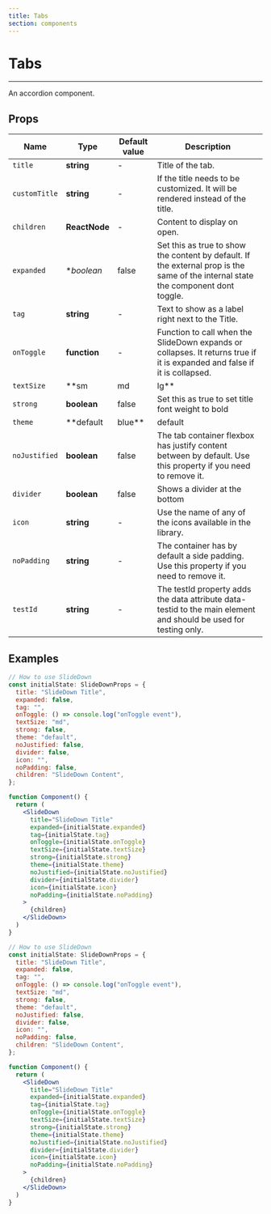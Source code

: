 ```yaml
---
title: Tabs
section: components
---
```



# Tabs

---

An accordion component.

## Props

| Name           | Type                 | Default value    | Description                                                                                                                        |
| -------------- | -------------------- | ---------------- | ---------------------------------------------------------------------------------------------------------------------------------- |
| `title`        | **string**           | -                | Title of the tab.                                                                                                                  |
| `customTitle`  | **string**           | -                | If the title needs to be customized. It will be rendered instead of the title.                                                                                                                  |
| `children`     | **ReactNode**        | -                | Content to display on open.                                                                                                        |
| `expanded`     | **boolean*           | false            | Set this as true to show the content by default. If the external prop is the same of the internal state the component dont toggle. |
| `tag`          | **string**           | -                | Text to show as a label right next to the Title.                                                                                   |
| `onToggle`     | **function**         | -                | Function to call when the SlideDown expands or collapses. It returns true if it is expanded and false if it is collapsed.          |
| `textSize`     | **sm | md | lg**     | md               | Size of the Text to show sm, md, lg of the component                                                                               |
| `strong`       | **boolean**          | false            | Set this as true to set title font weight to bold                                                                                  |
| `theme`        | **default | blue**   | default          | Theme of the SlideDown                                                                                                             |
| `noJustified`  | **boolean**          | false            | The tab container flexbox has justify content between by default. Use this property if you need to remove it.                      |
| `divider`      | **boolean**          | false            | Shows a divider at the bottom                                                                                                      |
| `icon`         | **string**           | -                | Use the name of any of the icons available in the library.                                                                         |
| `noPadding`    | **string**           | -                | The container has by default a side padding. Use this property if you need to remove it.                                           |
| `testId`       | **string**           | -                | The testId property adds the data attribute data-testid to the main element and should be used for testing only.                   |

## Examples

<Demo title="Icon" background={colors.bgWhite}>
  <Tabs />
</Demo>

```jsx
// How to use SlideDown
const initialState: SlideDownProps = {
  title: "SlideDown Title",
  expanded: false,
  tag: "",
  onToggle: () => console.log("onToggle event"),
  textSize: "md",
  strong: false,
  theme: "default",
  noJustified: false,
  divider: false,
  icon: "",
  noPadding: false,
  children: "SlideDown Content",
};

function Component() {
  return (
    <SlideDown 
      title="SlideDown Title"
      expanded={initialState.expanded}
      tag={initialState.tag}
      onToggle={initialState.onToggle}
      textSize={initialState.textSize}
      strong={initialState.strong}
      theme={initialState.theme}
      noJustified={initialState.noJustified}
      divider={initialState.divider}
      icon={initialState.icon}
      noPadding={initialState.noPadding}
    >
      {children}
    </SlideDown>
  )
}
```


<Demo title="Icon" background={colors.bgWhite}>
  <TabsUncontrolled />
</Demo>

```jsx
// How to use SlideDown
const initialState: SlideDownProps = {
  title: "SlideDown Title",
  expanded: false,
  tag: "",
  onToggle: () => console.log("onToggle event"),
  textSize: "md",
  strong: false,
  theme: "default",
  noJustified: false,
  divider: false,
  icon: "",
  noPadding: false,
  children: "SlideDown Content",
};

function Component() {
  return (
    <SlideDown 
      title="SlideDown Title"
      expanded={initialState.expanded}
      tag={initialState.tag}
      onToggle={initialState.onToggle}
      textSize={initialState.textSize}
      strong={initialState.strong}
      theme={initialState.theme}
      noJustified={initialState.noJustified}
      divider={initialState.divider}
      icon={initialState.icon}
      noPadding={initialState.noPadding}
    >
      {children}
    </SlideDown>
  )
}
```